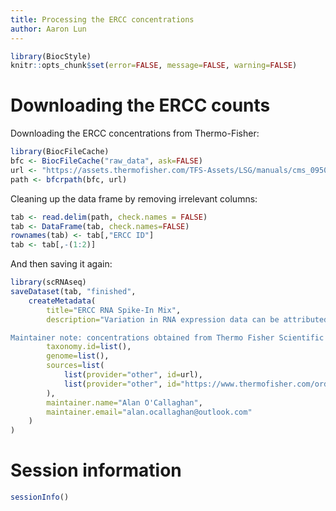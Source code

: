 ```yaml
---
title: Processing the ERCC concentrations
author: Aaron Lun
---
```


```r
library(BiocStyle)
knitr::opts_chunk$set(error=FALSE, message=FALSE, warning=FALSE)
```

# Downloading the ERCC counts

Downloading the ERCC concentrations from Thermo-Fisher:

```r
library(BiocFileCache)
bfc <- BiocFileCache("raw_data", ask=FALSE)
url <- "https://assets.thermofisher.com/TFS-Assets/LSG/manuals/cms_095046.txt"
path <- bfcrpath(bfc, url)
```

Cleaning up the data frame by removing irrelevant columns:

```r
tab <- read.delim(path, check.names = FALSE)
tab <- DataFrame(tab, check.names=FALSE)
rownames(tab) <- tab[,"ERCC ID"]
tab <- tab[,-(1:2)]
```

And then saving it again:

```r
library(scRNAseq)
saveDataset(tab, "finished",
    createMetadata(
        title="ERCC RNA Spike-In Mix",
        description="Variation in RNA expression data can be attributed to a variety of factors including the quality of the starting material, the level of cellularity and RNA yield, the platform employed, and the person performing the experiment. To control for these sources of variability, a common set of external RNA controls has been developed by the External RNA Controls Consortium (ERCC), an ad-hoc group of academic, private, and public organizations hosted by the National Institute of Standards and Technology (NIST). The controls consist of a set of unlabeled, polyadenylated transcripts designed to be added to an RNA analysis experiment after sample isolation, in order to measure against defined performance criteria. Up until the design of such universally accepted controls, it has been difficult to execute a thorough investigation of fundamental analytical performance metrics. From the trusted brand of quality RNA reagents, Ambion™ ERCC Spike-In Control Mixes are commercially available, pre-formulated blends of 92 transcripts, derived and traceable from NIST-certified DNA plasmids. The transcripts are designed to be 250 to 2,000 nt in length, which mimic natural eukaryotic mRNAs.

Maintainer note: concentrations obtained from Thermo Fisher Scientific using the catalog number 4456740.",
        taxonomy.id=list(),
        genome=list(),
        sources=list(
            list(provider="other", id=url),
            list(provider="other", id="https://www.thermofisher.com/order/catalog/product/4456740") # links to the former
        ),
        maintainer.name="Alan O'Callaghan",
        maintainer.email="alan.ocallaghan@outlook.com"
    )
)
```

# Session information

```r
sessionInfo()
```
